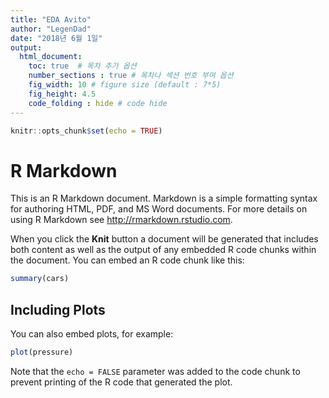 ```yaml
---
title: "EDA Avito"
author: "LegenDad"
date: "2018년 6월 1일"
output: 
  html_document:
    toc: true  # 목차 추가 옵션
    number_sections : true # 목차나 섹션 번호 부여 옵션 
    fig_width: 10 # figure size (default : 7*5)
    fig_height: 4.5
    code_folding : hide # code hide
---
```


```r
knitr::opts_chunk$set(echo = TRUE)
```

# R Markdown

This is an R Markdown document. Markdown is a simple formatting syntax for authoring HTML, PDF, and MS Word documents. For more details on using R Markdown see <http://rmarkdown.rstudio.com>.

When you click the **Knit** button a document will be generated that includes both content as well as the output of any embedded R code chunks within the document. You can embed an R code chunk like this:

```r
summary(cars)
```

## Including Plots

You can also embed plots, for example:

```r
plot(pressure)
```

Note that the `echo = FALSE` parameter was added to the code chunk to prevent printing of the R code that generated the plot.
